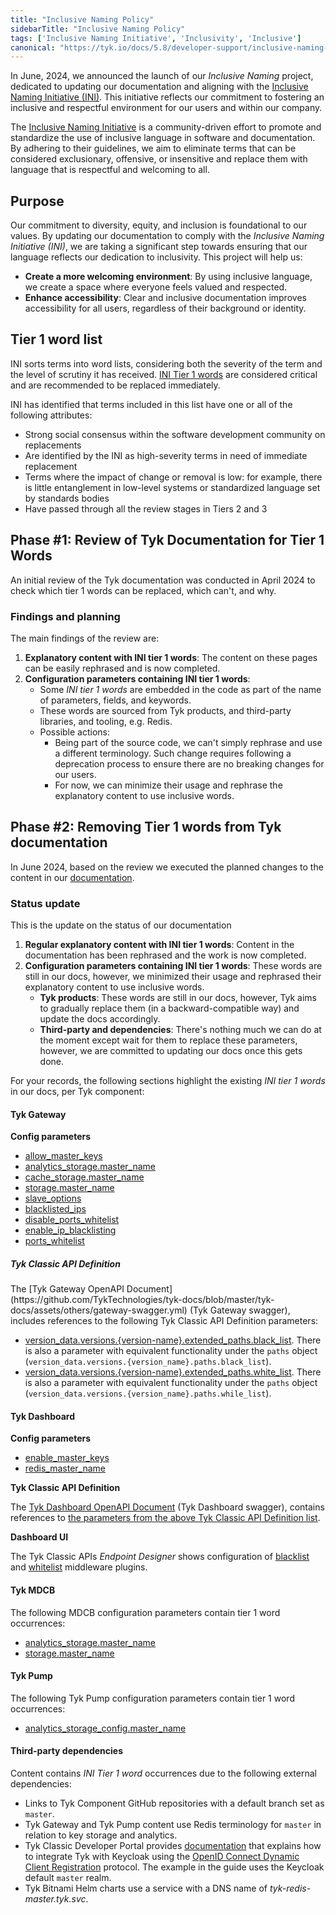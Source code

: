 ```yaml
---
title: "Inclusive Naming Policy"
sidebarTitle: "Inclusive Naming Policy"
tags: ['Inclusive Naming Initiative', 'Inclusivity', 'Inclusive']
canonical: "https://tyk.io/docs/5.8/developer-support/inclusive-naming-policy"
---
```


In June, 2024, we announced the launch of our *Inclusive Naming* project, dedicated to updating our documentation and aligning with the [Inclusive Naming Initiative (INI)](https://inclusivenaming.org). This initiative reflects our commitment to fostering an inclusive and respectful environment for our users and within our company.

The [Inclusive Naming Initiative](https://inclusivenaming.org/) is a community-driven effort to promote and standardize the use of inclusive language in software and documentation. By adhering to their guidelines, we aim to eliminate terms that can be considered exclusionary, offensive, or insensitive and replace them with language that is respectful and welcoming to all.

## Purpose

Our commitment to diversity, equity, and inclusion is foundational to our values. By updating our documentation to comply with the *Inclusive Naming Initiative (INI)*, we are taking a significant step towards ensuring that our language reflects our dedication to inclusivity. This project will help us:

- **Create a more welcoming environment**: By using inclusive language, we create a space where everyone feels valued and respected.
- **Enhance accessibility**: Clear and inclusive documentation improves accessibility for all users, regardless of their background or identity.

## Tier 1 word list

INI sorts terms into word lists, considering both the severity of the term and the level of scrutiny it has received. [INI Tier 1 words](https://inclusivenaming.org/word-lists/tier-1) are considered critical and are recommended to be replaced immediately.

INI has identified that terms included in this list have one or all of the following attributes:

- Strong social consensus within the software development community on replacements
- Are identified by the INI as high-severity terms in need of immediate replacement
- Terms where the impact of change or removal is low: for example, there is little entanglement in low-level systems or standardized language set by standards bodies
- Have passed through all the review stages in Tiers 2 and 3

## Phase #1: Review of Tyk Documentation for Tier 1 Words

An initial review of the Tyk documentation was conducted in April 2024 to check which tier 1 words can be replaced, which can't, and why.

### Findings and planning
The main findings of the review are:

1. **Explanatory content with INI tier 1 words**: The content on these pages can be easily rephrased and is now completed.
2. **Configuration parameters containing INI tier 1 words**:
   - Some *INI tier 1 words* are embedded in the code as part of the name of parameters, fields, and keywords.
   - These words are sourced from Tyk products, and third-party libraries, and tooling, e.g. Redis.
   - Possible actions:
     - Being part of the source code, we can't simply rephrase and use a different terminology. Such change requires following a deprecation process to ensure there are no breaking changes for our users.
     - For now, we can minimize their usage and rephrase the explanatory content to use inclusive words.

   
## Phase #2: Removing Tier 1 words from Tyk documentation

In June 2024, based on the review we executed the planned changes to the content in our [documentation](https://github.com/tykTechnologies/tyk-docs/).

### Status update
This is the update on the status of our documentation
1. **Regular explanatory content with INI tier 1 words**: Content in the documentation has been rephrased and the work is now completed. 
2. **Configuration parameters containing INI tier 1 words**: These words are still in our docs, however, we minimized their usage and rephrased their explanatory content to use inclusive words.
   - **Tyk products**: These words are still in our docs, however, Tyk aims to gradually replace them (in a backward-compatible way) and update the docs accordingly.
   - **Third-party and dependencies**: There's nothing much we can do at the moment except wait for them to replace these parameters, however, we are committed to updating our docs once this gets done.

For your records, the following sections highlight the existing *INI tier 1 words* in our docs, per Tyk component:

#### Tyk Gateway

**Config parameters**

- [allow_master_keys](/docs/5.8/tyk-oss-gateway/configuration#allow_master_keys)
- [analytics_storage.master_name](/docs/5.8/tyk-oss-gateway/configuration#analytics_storagemaster_name)
- [cache_storage.master_name](/docs/5.8/tyk-oss-gateway/configuration#cache_storagemaster_name)
- [storage.master_name](/docs/5.8/tyk-oss-gateway/configuration#storagemaster_name)
- [slave_options](/docs/5.8/tyk-oss-gateway/configuration#slave_options)
- [blacklisted_ips](/docs/5.8/api-management/gateway-config-tyk-classic#ip-access-control)
- [disable_ports_whitelist](/docs/5.8/key-concepts/tcp-proxy#allowing-specific-ports)
- [enable_ip_blacklisting](/docs/5.8/api-management/gateway-config-tyk-classic#ip-access-control)
- [ports_whitelist](/docs/5.8/key-concepts/tcp-proxy#allowing-specific-ports)

<h5 id="gw-classic-api-definition">Tyk Classic API Definition</h5>
The [Tyk Gateway OpenAPI Document](https://github.com/TykTechnologies/tyk-docs/blob/master/tyk-docs/assets/others/gateway-swagger.yml) (Tyk Gateway swagger), includes references to the following Tyk Classic API Definition parameters:

- [version_data.versions.\{version-name\}.extended_paths.black_list](/docs/5.8/api-management/traffic-transformation/block-list#api-definition). There is also a parameter with equivalent functionality under the `paths` object (`version_data.versions.{version_name}.paths.black_list`).
- [version_data.versions.\{version-name\}.extended_paths.white_list](/docs/5.8/api-management/traffic-transformation/allow-list#api-definition). There is also a parameter with equivalent functionality under the `paths` object (`version_data.versions.{version_name}.paths.while_list`).

#### Tyk Dashboard

**Config parameters**
- [enable_master_keys](/docs/5.8/tyk-dashboard/configuration#enable_master_keys)
- [redis_master_name](/docs/5.8/tyk-dashboard/configuration#redis_master_name)

**Tyk Classic API Definition**

The [Tyk Dashboard OpenAPI Document](https://github.com/TykTechnologies/tyk-docs/blob/master/tyk-docs/assets/others/dashboard-swagger.yml) (Tyk Dashboard swagger), contains references to [the parameters from the above Tyk Classic API Definition list](/docs/5.8/#gw-classic-api-definition).

**Dashboard UI**

The Tyk Classic APIs *Endpoint Designer* shows configuration of [blacklist](/docs/5.8/api-management/traffic-transformation/block-list#api-designer) and [whitelist](/docs/5.8/api-management/traffic-transformation/allow-list#api-definition) middleware plugins.
    
#### Tyk MDCB

The following MDCB configuration parameters contain tier 1 word occurrences:
- [analytics_storage.master_name](/docs/5.8/tyk-multi-data-centre/mdcb-configuration-options#analytics_storagemaster_name)
- [storage.master_name](/docs/5.8/tyk-multi-data-centre/mdcb-configuration-options#storagemaster_name)

#### Tyk Pump

The following Tyk Pump configuration parameters contain tier 1 word occurrences:
- [analytics_storage_config.master_name](/docs/5.8/tyk-pump/tyk-pump-configuration/tyk-pump-environment-variables#analytics_storage_configmaster_name)

#### Third-party dependencies 

Content contains *INI Tier 1 word* occurrences due to the following external dependencies:
- Links to Tyk Component GitHub repositories with a default branch set as `master`. 
- Tyk Gateway and Tyk Pump content use Redis terminology for `master` in relation to key storage and analytics. 
- Tyk Classic Developer Portal provides [documentation](/docs/5.8/tyk-developer-portal/tyk-portal-classic/keycloak-dcr) that explains how to integrate Tyk with Keycloak using the [OpenID Connect Dynamic Client Registration](https://tools.ietf.org/html/rfc7591) protocol. The example in the guide uses the Keycloak default `master` realm.
- Tyk Bitnami Helm charts use a service with a DNS name of *tyk-redis-master.tyk.svc*.
